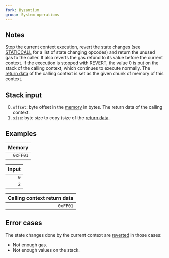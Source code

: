 ```yaml
---
fork: Byzantium
group: System operations
---
```


## Notes

Stop the current context execution, revert the state changes (see [STATICCALL](/#FA) for a list of state changing opcodes) and return the unused gas to the caller.
It also reverts the gas refund to its value before the current context.
If the execution is stopped with REVERT, the value 0 is put on the stack of the calling context, which continues to execute normally.
The [return data](/about) of the calling context is set as the given chunk of memory of this context.

## Stack input

0. `offset`: byte offset in the [memory](/about) in bytes. The return data of the calling context.
1. `size`: byte size to copy (size of the [return data](/about).

## Examples

| Memory |
|-------:|
| `0xFF01` |

| Input |
|------:|
| `0` |
| `2` |

| Calling context return data |
|----------------------------:|
| `0xFF01` |

## Error cases

The state changes done by the current context are [reverted](#FD) in those cases:
- Not enough gas.
- Not enough values on the stack.
